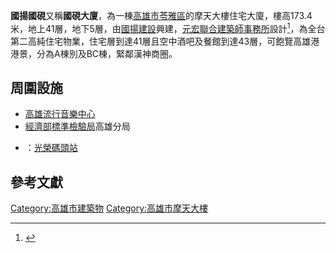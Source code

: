 {{Infobox Skyscraper
| building_name = 國揚國硯
| image =Kaohsiung cityscape (10577000125).jpg
| location = {{ROC-TW}}[[高雄市|高雄市]][[苓雅區|苓雅區]]
| built = 
| use = 
| status = {{Green|竣工}}
| antenna_spire = 173.4公尺
| roof =  158.2[[公尺|公尺]]
| floor_count = 41
| floor_area = 82,499平方公尺
| elevator_count = 
| architect = 
| skyscraperpage_id = 
| start_date = 2010年9月
| completion_date = 2014年9月
|location_country={{ROC}}|location_city=[[高雄市|高雄市]]}}
'''國揚國硯'''又稱'''國硯大廈'''，為一棟[[高雄市|高雄市]][[苓雅區|苓雅區]]的摩天大樓住宅大廈，樓高173.4米，地上41層，地下5層，由[[國揚建設|國揚建設]]興建，[[元宏聯合建築師事務所|元宏聯合建築師事務所]]設計<ref name="data">{{cite web|url=http://www.twarchitect.org.tw/works/%E5%9C%8B%E6%8F%9A%E5%9C%8B%E7%A1%AF/|title=國揚國硯|publisher=建築師雜誌社|accessdate=2016-04-24|archive-date=2019-06-13|archive-url=https://web.archive.org/web/20190613172849/http://www.twarchitect.org.tw/works/%e5%9c%8b%e6%8f%9a%e5%9c%8b%e7%a1%af/|dead-url=no}}</ref>，為全台第二高純住宅物業，住宅層到達41層且空中酒吧及餐館到達43層，可飽覽高雄港港景，分為A棟別及BC棟，緊鄰漢神商圈。

==周圍設施==
*[[高雄流行音樂中心|高雄流行音樂中心]]
*[[中華民國經濟部|經濟部]][[標準檢驗局|標準檢驗局]]高雄分局
*{{高捷環狀輕軌}}：[[光榮碼頭站|光榮碼頭站]]

==參考文獻==
{{reflist}}

{{台灣摩天大樓}}

[[Category:高雄市建築物|Category:高雄市建築物]]
[[Category:高雄市摩天大樓|Category:高雄市摩天大樓]]